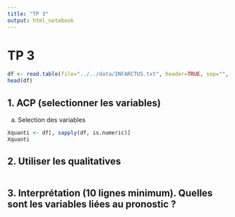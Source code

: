 ```yaml
---
title: "TP 3"
output: html_notebook
---
```


# TP 3

```r
df <- read.table(file="../../data/INFARCTUS.txt", header=TRUE, sep="", stringsAsFactors=FALSE)
head(df)
```

## 1. ACP (selectionner les variables)

(a) Selection des variables

```r
Xquanti <- df[, sapply(df, is.numeric)]
Xquanti
```

## 2. Utiliser les qualitatives

```r

```

## 3. Interprétation (10 lignes minimum). Quelles sont les variables liées au pronostic ?
